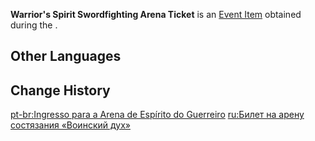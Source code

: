 {{Item Infobox
|id           = 120251
|image        = Item Warriors Spirit Swordfighting Arena Ticket.png
|type         = Quest Items
|group        = Event Items
|quality      = 3
|description  = Beyond nation, beyond identity, united only by mettle and might.
|source1      = [[Unexpected Battle]]
|event        = Warrior's Spirit
}}
'''Warrior's Spirit Swordfighting Arena Ticket''' is an [[Event Item]] obtained during the {{Quest|Unexpected Battle}}.

==Other Languages==
{{Other Languages
|default_hidden = 1
|en      = Warrior's Spirit Swordfighting Arena Ticket
|zhs     = 「演武传心」大赛入场券
|zhs_rm  = "Yǎnwǔ Chuánxīn" Dàsài Rùchǎng-quàn
|zht     = 「演武傳心」大賽入場券
|zht_rm  = "Yǎnwǔ Chuánxīn" Dàsài Rùchǎng-quàn
|ja      = 「演武伝心」会場入場券
|ja_rm   = "Enbu Denshin" Kaijou Nyuujouken
|ko      = 「연무 전심」 대회 티켓
|es      = Pase de admisión para «Doctrina marcial»
|fr      = Ticket d'entrée «&nbsp;La voie du guerrier&nbsp;»
|ru      = Билет на арену состязания «Воинский дух»
|th      = ตั๋วเข้าร่วมการแข่งขัน "งานประชันจิตวิญญาณ"
|th_rm   = 
|vi      = Phiếu Tham Gia "Tinh Thần Võ Đạo"
|de      = Teilnahmeticket für das „Kämpferherz“-Turnier
|id      = Tiket Masuk Arena Pertarungan Jiwa Pejuang
|pt      = Ingresso para a Arena de Espírito do Guerreiro
|tr      = Savaşçı Ruhu Kılıç Ustalığı Arenası Bileti
|it      = Biglietto per l'arena dell'Esibizione di scherma Spirito del guerriero
}}

==Change History==
{{Change History|3.4}}

[[pt-br:Ingresso para a Arena de Espírito do Guerreiro]]
[[ru:Билет на арену состязания «Воинский дух»]]